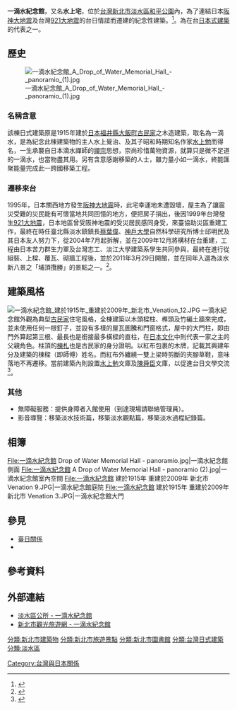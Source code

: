 {{coord|25|10|41.7|N|121|25|50.8|E|type:landmark_region:TW-NWT|display=title}}
{{Infobox building
|name                = 一滴水紀念館
|native_name         = Tamsui Itteki Memorial House
|image               = 一滴水紀念館.jpg
|opening             = 2011年4月5日
|location            = [[新北市|新北市]][[淡水區|淡水區]]中正路一段6巷30號附近 
|building_type       = [[紀念館|紀念館]]
|start_date          = 
|completion_date     = 
|cost                = 
|roof                = 
|top_floor           = 
|architectural       = 
|observatory         = 
|floor_count         = 
|floor_area          = 
|elevator_count      = 
|architect           = 
|structural_engineer = 
|main_contractor     = 
|management          = 
|owner               = 
|website             = 
|references          = 
}}
'''一滴水紀念館'''，又名'''水上宅'''，位於[[台灣|台灣]][[新北市|新北市]][[淡水區|淡水區]][[和平公園|和平公園]]內，為了連結日本[[阪神大地震|阪神大地震]]及台灣[[921大地震|921大地震]]的台日情誼而遷建的紀念性建築。<ref>{{cite news|title=同臨強震 一滴水紀念館見證台日情誼|url=http://news.cnyes.com/Content/20110406/KDW5YR16AVNTY.shtml|publisher=鉅亨網|date=2011-04-06|accessdate=2015-02-23|deadurl=yes|archiveurl=https://web.archive.org/web/20150223150852/http://news.cnyes.com/Content/20110406/KDW5YR16AVNTY.shtml|archivedate=2015-02-23}}</ref>。為在台[[日本建築|日本式建築]]的代表之一。

==歷史==
[[File:一滴水紀念館_A_Drop_of_Water_Memorial_Hall_-_panoramio_(1).jpg|thumb]]
===名稱含意===
該棟日式建築原是1915年建於[[日本|日本]][[福井縣|福井縣]][[大飯町|大飯町]][[古民家|古民家]]之木造建築，取名為一滴水，是為紀念此棟建築物的主人水上覺治、及其子昭和時期知名作家[[水上勉|水上勉]]而得名，一生承襲自日本滴水禪師的[[禪宗|禪宗]]思想，崇尚珍惜萬物資源，就算只是微不足道的一滴水，也當物盡其用。另有含意感謝移築的人士，雖力量小如一滴水，終能匯聚能量完成此一跨國移築工程。

===遷移來台===
1995年，日本關西地方發生[[阪神大地震|阪神大地震]]時，此宅幸運地未遭毀壞，屋主為了讓震災受難的災民能有可懷當地共同回憶的地方，便把房子捐出，後因1999年台灣發生[[921大地震|921大地震]]，日本地區曾受阪神地震的受災居民感同身受，來臺協助災區重建工作，最終在時任臺北縣淡水鎮鎮長[[蔡葉偉|蔡葉偉]]、[[神戶大學|神戶大學]]自然科學研究所博士邱明民及其日本友人努力下，從2004年7月起拆解，並在2009年12月將構材在台重建，工程由日本苦力群生力軍及台灣志工、淡江大學建築系學生共同參與，最終在進行從組裝、上樑、覆瓦、砌牆工程後，並於2011年3月29日開館，並在同年入選為淡水新八景之「埔頂攬勝」的景點之一。<ref>{{cite news|title=鯉魚旗飛揚 一滴水紀念館淡水重生|url=http://news.ltn.com.tw/news/business/paper/414039|publisher=自由時報|date=2010-07-25|accessdate=2015-02-23|archive-date=2015-02-23|archive-url=https://web.archive.org/web/20150223145842/http://news.ltn.com.tw/news/business/paper/414039}}</ref>。

==建築風格==
[[File:一滴水紀念館_建於1915年_重建於2009年_新北市_Venation_12.JPG|thumb]]
一滴水紀念館外觀為典型[[古民家|古民家]]住宅風格，全棟建築以木頭樑柱、榫頭及竹編土牆來完成，並未使用任何一根釘子，並設有多樣的屋瓦圖騰和門窗格式，屋中的大門柱，即由門外算起第三根、最長也是銜接最多橫樑的直柱，在[[日本文化|日本文化]]中則代表一家之主的父親角色。柱頂的[[棟札|棟札]]也是古民家的身分證明。以紅布包裹的木牌，記載其興建年分及建築的棟樑（即師傅）姓名。而紅布外纏繞一雙上梁時剪斷的夾腳草鞋，意味落地不再遷移。當前建築內則設置[[水上勉|水上勉]]文庫及[[陳舜臣|陳舜臣]]文庫，以促進台日文學交流<ref>{{cite news|title=日本百年古宅 榫栓工法再現風華|url=http://news.pts.org.tw/detail.php?NEENO=141024|publisher=公視新聞|date=2010-02-15|accessdate=2015-02-23|archive-date=2015-02-23|archive-url=https://web.archive.org/web/20150223145659/http://news.pts.org.tw/detail.php?NEENO=141024}}</ref>。

===其他===
*無障礙服務：提供身障者入館使用（到達現場請聯絡管理員）。
*影音導覽：移築淡水技術篇，移築淡水觀點篇，移築淡水過程紀錄篇。

==相簿==
<gallery mode="packed-overlay" heights="200">
File:一滴水紀念館 Drop of Water Memorial Hall - panoramio.jpg|一滴水紀念館側面
File:一滴水紀念館 A Drop of Water Memorial Hall - panoramio (2).jpg|一滴水紀念館室內空間
File:一滴水紀念館 建於1915年 重建於2009年 新北市 Venation 9.JPG|一滴水紀念館庭院
File:一滴水紀念館 建於1915年 重建於2009年 新北市 Venation 3.JPG|一滴水紀念館大門
</gallery>

==參見==
{{Commonscat|The Drop of Water Memorial Hall, Tamsui}}  
*[[臺日關係|臺日關係]]
*{{link-ja|若州一滴文庫|若州一滴文庫}}

==參考資料==
{{reflist}}

==外部連結==
*[https://web.archive.org/web/20180726201934/https://www.tamsui.ntpc.gov.tw/content/?parent_id=10247 淡水區公所 - 一滴水紀念館]
*[https://web.archive.org/web/20190109012019/https://tour.ntpc.gov.tw/zh-tw/Attraction/Detail?wnd_id=60&id=110786 新北市觀光旅遊網 - 一滴水紀念館]

{{淡水八景}}
{{臺灣的園林}}

[[分類:新北市建築物|分類:新北市建築物]]
[[分類:新北市旅遊景點|分類:新北市旅遊景點]]
[[分類:新北市圖書館|分類:新北市圖書館]]
[[分類:台灣日式建築|分類:台灣日式建築]]
[[Category:台灣與日本關係|Category:台灣與日本關係]]
[[分類:淡水區|分類:淡水區]]